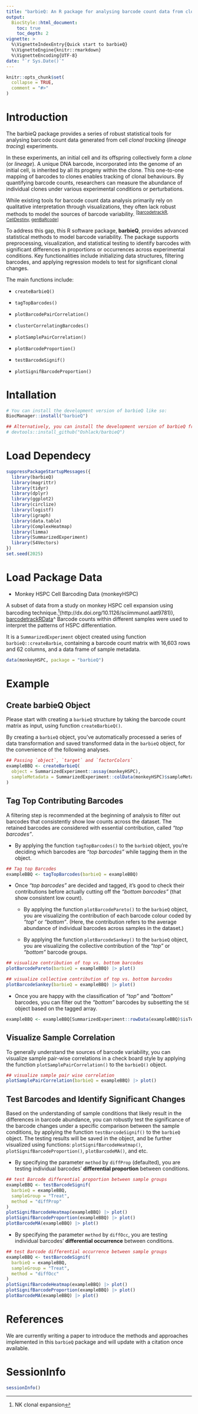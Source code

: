 ```yaml
---
title: "barbieQ: An R package for analysing barcode count data from clonal tracking experiments"
output: 
  BiocStyle::html_document:
    toc: true
    toc_depth: 2
vignette: >
  %\VignetteIndexEntry{Quick start to barbieQ}
  %\VignetteEngine{knitr::rmarkdown}
  %\VignetteEncoding{UTF-8}
date: "`r Sys.Date()`"
---
```


```r
knitr::opts_chunk$set(
  collapse = TRUE,
  comment = "#>"
)
```

# Introduction

The barbieQ package provides a series of robust statistical tools for analysing barcode count data generated from cell *clonal tracking* (*lineage tracing*) experiments. 

In these experiments, an initial cell and its offspring collectively form a *clone* (or *lineage*). A unique DNA barcode, incorporated into the genome of an initial cell, is inherited by all its progeny within the clone. This one-to-one mapping of barcodes to clones enables  tracking of clonal behaviours. By quantifying barcode counts, researchers can measure the abundance of individual clones under various experimental conditions or perturbations. 

While existing tools for barcode count data analysis primarily rely on qualitative interpretation through visualizations, they often lack robust methods to model the sources of barcode variability. ^[[barcodetrackR](https://bioconductor.org/packages/barcodetrackR/), [CellDestiny](https://github.com/TeamPerie/CellDestiny), [genBaRcode](https://CRAN.R-project.org/package=genBaRcode)]^

To address this gap, this R software package, **barbieQ**, provides advanced statistical methods to model barcode variability. The package supports preprocessing, visualization, and statistical testing to identify barcodes with significant differences in proportions or occurrences across experimental conditions. Key functionalities include initializing data structures, filtering barcodes, and applying regression models to test for significant clonal changes.

The main functions include:

 * `createBarbieQ()`
 
 * `tagTopBarcodes()`
 
 * `plotBarcodePairCorrelation()`
 
 * `clusterCorrelatingBarcodes()`
 
 * `plotSamplePairCorrelation()`
 
 * `plotBarcodeProportion()`
 
 * `testBarcodeSignif()`
 
 * `plotSignifBarcodeProportion()`

# Intallation

```r
# You can install the development version of barbieQ like so:
BiocManager::install("barbieQ")

## Alternatively, you can install the development version of barbieQ from GitHub
# devtools::install_github("Oshlack/barbieQ")
```

# Load Dependecy

```r
suppressPackageStartupMessages({
  library(barbieQ)
  library(magrittr)
  library(tidyr)
  library(dplyr)
  library(ggplot2)
  library(circlize)
  library(logistf)
  library(igraph)
  library(data.table)
  library(ComplexHeatmap)
  library(limma)
  library(SummarizedExperiment)
  library(S4Vectors)
})
set.seed(2025)
```

# Load Package Data
 
- Monkey HSPC Cell Barcoding Data (monkeyHSPC)

A subset of data from a study on monkey HSPC cell expansion using barcoding technique.^[NK clonal expansion](http://dx.doi.org/10.1126/sciimmunol.aat9781)),  [barcodetrackRData](https://github.com/dunbarlabNIH/barcodetrackRData)^
Barcode counts within different samples were used to interpret the patterns of HSPC differentiation.

It is a `SummarizedExperiment` object created using function `barbieQ::createBarbie`, containing a barcode count matrix with 16,603 rows and 62 columns, and a data frame of sample metadata.

```r
data(monkeyHSPC, package = "barbieQ")
```

# Example

## Create barbieQ Object

Please start with creating a `barbieQ` structure by taking the barcode count matrix as input, using function `createBarbieQ()`.

By creating a `barbieQ` object, you've automatically processed a series of data transformation and saved transformed data in the `barbieQ` object, for the convenience of the following analyses.

```r
## Passing `object`, `target` and `factorColors`
exampleBBQ <- createBarbieQ(
  object = SummarizedExperiment::assay(monkeyHSPC), 
  sampleMetadata = SummarizedExperiment::colData(monkeyHSPC)$sampleMetadata
)
```

## Tag Top Contributing Barcodes

A filtering step is recommended at the beginning of analysis to filter out barcodes that consistently show low counts across the dataset. The retained barcodes are considered with essential contribution, called *"top barcodes"*. 

 - By applying the function `tagTopBarcodes()` to the `barbieQ` object, you're deciding which barcodes are *"top barcodes"* while tagging them in the object.

```r
## Tag top Barcodes
exampleBBQ <- tagTopBarcodes(barbieQ = exampleBBQ)
```

 - Once *"top barcodes"* are decided and tagged, it's good to check their contributions before actually cutting off the *"bottom barcodes"* (that show consistent low count). 
 
     - By applying the function `plotBarcodePareto()` to the `barbieQ` object, you are visualizing the contribution of each barcode colour coded by *"top"* or *"bottom"*. (Here, the contribution refers to the average abundance of individual barcodes across samples in the dataset.)
     
     - By applying the function `plotBarcodeSankey()` to the `barbieQ` object, you are visualizing the collective contribution of the *"top"* or *"bottom"* barcode groups. 

```r
## visualize contribution of top vs. bottom barcodes
plotBarcodePareto(barbieQ = exampleBBQ) |> plot()
```

```r
## visualize collective contribution of top vs. bottom barcodes
plotBarcodeSankey(barbieQ = exampleBBQ) |> plot()
```

 - Once you are happy with the classification of *"top"* and *"bottom"* barcodes, you can filter out the *"bottom"* barcodes by subsetting the `SE` object based on the tagged array.
 
```r
exampleBBQ <- exampleBBQ[SummarizedExperiment::rowData(exampleBBQ)$isTopBarcode$isTop,]
```

## Visualize Sample Correlation

To generally understand the sources of barcode variability, you can visualize sample pair-wise correlations in a check board style by applying the function `plotSamplePairCorrelation()` to the `barbieQ()` object.

```r
## visualize sample pair wise correlation
plotSamplePairCorrelation(barbieQ = exampleBBQ) |> plot()
```

## Test Barcodes and Identify Significant Changes

Based on the understanding of sample conditions that likely result in the differences in barcode abundance, you can robustly test the significance of the barcode changes under a specific comparison between the sample conditions, by applying the function `testBarcodeSignif()` to the `barbieQ` object. The testing results will be saved in the object, and be further visualized using functions: `plotSignifBarcodeHeatmap()`, `plotSignifBarcodeProportion()`, `plotBarcodeMA()`, and etc.
 
 - By specifying the parameter `method` by `diffProp` (defaulted), you are testing individual barcodes' **differential proportion** between conditions.

```r
## test Barcode differential proportion between sample groups
exampleBBQ <- testBarcodeSignif(
  barbieQ = exampleBBQ,
  sampleGroup = "Treat",
  method = "diffProp"
)
plotSignifBarcodeHeatmap(exampleBBQ) |> plot()
plotSignifBarcodeProportion(exampleBBQ) |> plot()
plotBarcodeMA(exampleBBQ) |> plot()
```

 - By specifying the parameter `method` by `diffOcc`, you are testing individual barcodes' **differential occurrence** between conditions.

```r
## test Barcode differential occurrence between sample groups
exampleBBQ <- testBarcodeSignif(
  barbieQ = exampleBBQ,
  sampleGroup = "Treat",
  method = "diffOcc"
)
plotSignifBarcodeHeatmap(exampleBBQ) |> plot()
plotSignifBarcodeProportion(exampleBBQ) |> plot()
plotBarcodeMA(exampleBBQ) |> plot()
```

# References

We are currently writing a paper to introduce the methods and approaches implemented in this `barbieQ` package and will update with a citation once available.

# SessionInfo

```r
sessionInfo()
```
